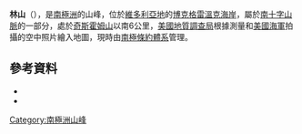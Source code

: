 {{coord|73|32|S|163|20|E|source:GNIS|display=title}}

{{Otheruses|other=名为林山的中国民间文艺学家|林山 (民间文艺学家)}}

'''林山'''（{{lang-en|Linn Mesa}}），是[[南極洲|南極洲]]的山峰，位於[[維多利亞地|維多利亞地]]的[[博克格雷溫克海岸|博克格雷溫克海岸]]，屬於[[南十字山脈|南十字山脈]]的一部分，處於[[奇斯霍姆山|奇斯霍姆山]]以南6公里，[[美國地質調查局|美國地質調查局]]根據測量和[[美國海軍|美國海軍]]拍攝的空中照片繪入地圖，現時由[[南極條約體系|南極條約體系]]管理。

== 參考資料 ==
*{{cite gnis | type = antarid | id = 8870| name = Linn Mesa | accessdate = 2013-06-18}}
*{{usgs-gazetteer|id=8870}}

{{DEFAULTSORT:Linn Mesa}}
[[Category:南極洲山峰|Category:南極洲山峰]]

{{BorchgrevinkCoast-geo-stub}}